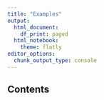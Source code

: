```yaml
---
title: "Examples"
output:
  html_document:
    df_print: paged
  html_notebook:
    theme: flatly
editor_options:
  chunk_output_type: console
---
```


## Contents
